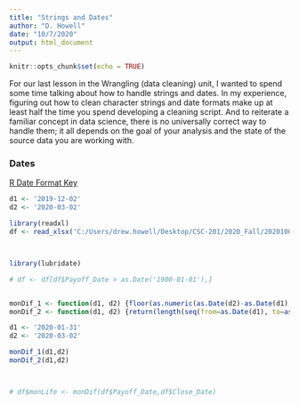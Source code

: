 ```yaml
---
title: "Strings and Dates"
author: "D. Howell"
date: "10/7/2020"
output: html_document
---
```


```r
knitr::opts_chunk$set(echo = TRUE)
```

For our last lesson in the Wrangling (data cleaning) unit, I wanted to spend some time talking about how to handle strings and dates. In my experience, figuring out how to clean character strings and date formats make up at least half the time you spend developing a cleaning script. And to reiterate a familiar concept in data science, there is no universally correct way to handle them; it all depends on the goal of your analysis and the state of the source data you are working with. 

### Dates

<a href="https://www.r-bloggers.com/2013/08/date-formats-in-r/" target="_blank">R Date Format Key</a>

```r
d1 <- '2019-12-02'
d2 <- '2020-03-02'


```


```r
library(readxl)
df <- read_xlsx('C:/Users/drew.howell/Desktop/CSC-201/2020_Fall/20201007_Strings_Dates/LoanData.xlsx')



library(lubridate)

# df <- df[df$Payoff_Date > as.Date('1900-01-01'),]


monDif_1 <- function(d1, d2) {floor(as.numeric(as.Date(d2)-as.Date(d1), units='hours')/(30.42*24))}
monDif_2 <- function(d1, d2) {return(length(seq(from=as.Date(d1), to=as.Date(d2), by='month')) - 1)}

d1 <- '2020-01-31'
d2 <- '2020-03-02'

monDif_1(d1,d2)
monDif_2(d1,d2)



# df$monLife <- monDif(df$Payoff_Date,df$Close_Date)
```


